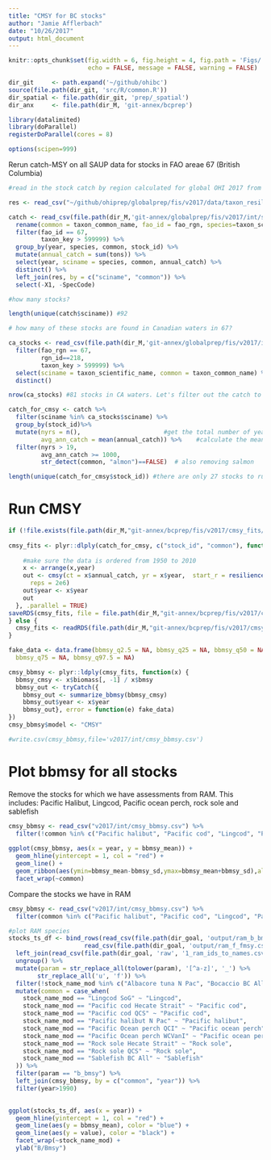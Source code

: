 ```yaml
---
title: "CMSY for BC stocks"
author: "Jamie Afflerbach"
date: "10/26/2017"
output: html_document
---
```


``` r

knitr::opts_chunk$set(fig.width = 6, fig.height = 4, fig.path = 'Figs/',
                      echo = FALSE, message = FALSE, warning = FALSE)

dir_git     <- path.expand('~/github/ohibc')
source(file.path(dir_git, 'src/R/common.R'))  
dir_spatial <- file.path(dir_git, 'prep/_spatial')  
dir_anx     <- file.path(dir_M, 'git-annex/bcprep')

library(datalimited)
library(doParallel)
registerDoParallel(cores = 8)

options(scipen=999)
```

Rerun catch-MSY on all SAUP data for stocks in FAO areae 67 (British Columbia)

```r

#read in the stock catch by region calculated for global OHI 2017 from SAUP data. Filter just for species records (taxon key > 599999). We also need to add resilience measures for the cmsy model. We can use the resilience lookup table from global

res <- read_csv("~/github/ohiprep/globalprep/fis/v2017/data/taxon_resilience_lookup.csv")

catch <- read_csv(file.path(dir_M,'git-annex/globalprep/fis/v2017/int/stock_catch_by_rgn.csv')) %>%
  rename(common = taxon_common_name, fao_id = fao_rgn, species=taxon_scientific_name) %>%
  filter(fao_id == 67,
         taxon_key > 599999) %>%
  group_by(year, species, common, stock_id) %>%
  mutate(annual_catch = sum(tons)) %>%
  select(year, sciname = species, common, annual_catch) %>%
  distinct() %>%
  left_join(res, by = c("sciname", "common")) %>%
  select(-X1, -SpecCode)

#how many stocks?

length(unique(catch$sciname)) #92

# how many of these stocks are found in Canadian waters in 67?

ca_stocks <- read_csv(file.path(dir_M,'git-annex/globalprep/fis/v2017/int/stock_catch_by_rgn.csv')) %>%
  filter(fao_rgn == 67,
         rgn_id==218,
         taxon_key > 599999) %>%
  select(sciname = taxon_scientific_name, common = taxon_common_name) %>%
  distinct()

nrow(ca_stocks) #81 stocks in CA waters. Let's filter out the catch to just incude those found in Canadian waters. Also need to filter out stocks that dont have at elast 20 yr time series and an annual avg catch of 1000 tons

catch_for_cmsy <- catch %>%
  filter(sciname %in% ca_stocks$sciname) %>%
  group_by(stock_id)%>%
  mutate(nyrs = n(),                       #get the total number of years the stock has records for   
         avg_ann_catch = mean(annual_catch)) %>%    #calculate the mean catch over all catch years
  filter(nyrs > 19,
         avg_ann_catch >= 1000,
         str_detect(common, "almon")==FALSE)  # also removing salmon

length(unique(catch_for_cmsy$stock_id)) #there are only 27 stocks to run through CMSY

```

# Run CMSY

```r

if (!file.exists(file.path(dir_M,"git-annex/bcprep/fis/v2017/cmsy_fits/cmsy-fits.rds"))) {
  
cmsy_fits <- plyr::dlply(catch_for_cmsy, c("stock_id", "common"), function(x) {
  
    #make sure the data is ordered from 1950 to 2010
    x <- arrange(x,year)
    out <- cmsy(ct = x$annual_catch, yr = x$year,  start_r = resilience(x$Resilience[1]), 
      reps = 2e6)
    out$year <- x$year
    out
  }, .parallel = TRUE)
saveRDS(cmsy_fits, file = file.path(dir_M,"git-annex/bcprep/fis/v2017/cmsy_fits/cmsy-fits.rds"))
} else {
  cmsy_fits <- readRDS(file.path(dir_M,"git-annex/bcprep/fis/v2017/cmsy_fits/cmsy-fits.rds"))
}

fake_data <- data.frame(bbmsy_q2.5 = NA, bbmsy_q25 = NA, bbmsy_q50 = NA, 
  bbmsy_q75 = NA, bbmsy_q97.5 = NA)

cmsy_bbmsy <- plyr::ldply(cmsy_fits, function(x) {
  bbmsy_cmsy <- x$biomass[, -1] / x$bmsy
  bbmsy_out <- tryCatch({
    bbmsy_out <- summarize_bbmsy(bbmsy_cmsy)
    bbmsy_out$year <- x$year
    bbmsy_out}, error = function(e) fake_data)
})
cmsy_bbmsy$model <- "CMSY"

#write.csv(cmsy_bbmsy,file='v2017/int/cmsy_bbmsy.csv')

```

# Plot bbmsy for all stocks

Remove the stocks for which we have assessments from RAM. This includes:
Pacific Halibut, Lingcod, Pacific ocean perch, rock sole and sablefish

```r

cmsy_bbmsy <- read_csv("v2017/int/cmsy_bbmsy.csv") %>%
  filter(!common %in% c("Pacific halibut", "Pacific cod", "Lingcod", "Pacific ocean perch", "Rock sole", "Sablefish"))
  
ggplot(cmsy_bbmsy, aes(x = year, y = bbmsy_mean)) +
  geom_hline(yintercept = 1, col = "red") +
  geom_line() +
  geom_ribbon(aes(ymin=bbmsy_mean-bbmsy_sd,ymax=bbmsy_mean+bbmsy_sd),alpha=0.3) +
  facet_wrap(~common)
```

Compare the stocks we have in RAM

```r

cmsy_bbmsy <- read_csv("v2017/int/cmsy_bbmsy.csv") %>%
  filter(common %in% c("Pacific halibut", "Pacific cod", "Lingcod", "Pacific ocean perch", "Rock sole", "Sablefish")) 

#plot RAM species
stocks_ts_df <- bind_rows(read_csv(file.path(dir_goal, 'output/ram_b_bmsy.csv')),
                     read_csv(file.path(dir_goal, 'output/ram_f_fmsy.csv'))) %>%
  left_join(read_csv(file.path(dir_goal, 'raw', '1_ram_ids_to_names.csv'))) %>%
  ungroup() %>%
  mutate(param = str_replace_all(tolower(param), '[^a-z]', '_') %>%
        str_replace_all('u', 'f')) %>%
  filter(!stock_name_mod %in% c("Albacore tuna N Pac", "Bocaccio BC All")) %>%
  mutate(common = case_when(
    stock_name_mod == "Lingcod SoG" ~ "Lingcod",
    stock_name_mod == "Pacific cod Hecate Strait" ~ "Pacific cod",
    stock_name_mod == "Pacific cod QCS" ~ "Pacific cod", 
    stock_name_mod == "Pacific halibut N Pac" ~ "Pacific halibut",
    stock_name_mod == "Pacific Ocean perch QCI" ~ "Pacific ocean perch",
    stock_name_mod == "Pacific Ocean perch WCVanI" ~ "Pacific ocean perch",
    stock_name_mod == "Rock sole Hecate Strait" ~ "Rock sole",
    stock_name_mod == "Rock sole QCS" ~ "Rock sole",
    stock_name_mod == "Sablefish BC All" ~ "Sablefish"
  )) %>%
  filter(param == "b_bmsy") %>%
  left_join(cmsy_bbmsy, by = c("common", "year")) %>%
  filter(year>1990)

  
ggplot(stocks_ts_df, aes(x = year)) +
  geom_hline(yintercept = 1, col = "red") +
  geom_line(aes(y = bbmsy_mean), color = "blue") +
  geom_line(aes(y = value), color = "black") +
  facet_wrap(~stock_name_mod) +
  ylab("B/Bmsy")
```



